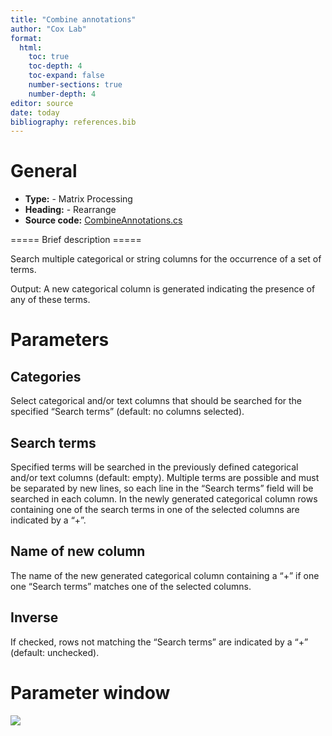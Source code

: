 ```yaml
---
title: "Combine annotations"
author: "Cox Lab"
format: 
  html:
    toc: true
    toc-depth: 4
    toc-expand: false
    number-sections: true
    number-depth: 4
editor: source
date: today
bibliography: references.bib
---
```


```{=html}
<!-- This comment and the line above it must be preserved when editing this file!
The recommended sections are these, but they may be changed on a case by case basis.
===== Detailed description =====
===== Parameters =====
===== Theoretical background =====
===== Examples =====
Make changes only below this line! -->
```

# General

  * **Type:** - Matrix Processing
  * **Heading:** - Rearrange
  * **Source code:** [CombineAnnotations.cs](https://github.com/JurgenCox/perseus-plugins/blob/master/PerseusPluginLib/Basic/CombineAnnotations.cs)

===== Brief description =====

Search multiple categorical or string columns for the occurrence of a set of terms.

Output: A new categorical column is generated indicating the presence of any of these terms.


# Parameters

## Categories

Select categorical and/or text columns that should be searched for the specified "Search terms" (default: no columns selected).

## Search terms

Specified terms will be searched in the previously defined categorical and/or text columns (default: empty). Multiple terms are possible and must be separated by new lines, so each line in the "Search terms" field will be searched in each column. In the newly generated categorical column rows containing one of the search terms in one of the selected columns are indicated by a "$+$".

## Name of new column

The name of the new generated categorical column containing a "$+$" if one one "Search terms" matches one of the selected columns.

## Inverse

If checked, rows not matching the "Search terms" are indicated by a "$+$" (default: unchecked).

# Parameter window

![](images/rearrange-combine_annotations-edited.png)
